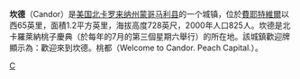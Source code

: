 {{Infobox Settlement
| name = 坎德<br/>Candor
| image_skyline = 
| imagesize = 
| image_caption = 
| image_flag = 
| image_shield = 
| pushpin_map = USA North Carolina
| pushpin_label_position = bottom
| subdivision_type = 国家
| subdivision_name = {{USA}}
| subdivision_type1 = [[美国行政区划|州]]
| subdivision_name1 = [[北卡罗来纳州|北卡罗来纳州]]
| subdivision_type2 = [[北卡罗来纳州各县列表|县]]
| subdivision_name2 =  [[蒙哥马利县_(北卡罗来纳州)|蒙哥马利县]]
| elevation_m = 222
| elevation_ft = 
| area_total_km2 = 3.1
| population_as_of = 2000年
| population_total = 825
| population_density_km2 = auto
| timezone = [[EST|EST]]
| utc_offset = -5
| timezone_DST = [[EDT|EDT]]
| utc_offset_DST = -4
| latd = 35
| latm = 17
| lats = 35
| latNS = N
| longd = 79
| longm = 44
| longs = 33
| longEW = W
| website = http://www.candornc.com 
}}
'''坎德'''（Candor）是[[美国|美国]][[北卡罗来纳州|北卡罗来纳州]][[蒙哥马利县_(北卡罗来纳州)|蒙哥马利县]]的一个城镇，位於[[費耶特維爾_(北卡羅萊納州)|費耶特維爾]]以西65英里，面積1.2平方英里，海拔高度728英尺，2000年人口825人。坎德是北卡羅萊納桃子慶典（於每年的7月的第三個星期六舉行）的所在地。該城鎮歡迎牌顯示為：歡迎來到坎德。桃都（Welcome to Candor. Peach Capital.）。

{{NorthCarolina-stub}}

[[Category:北卡罗来纳州城市|C]]
